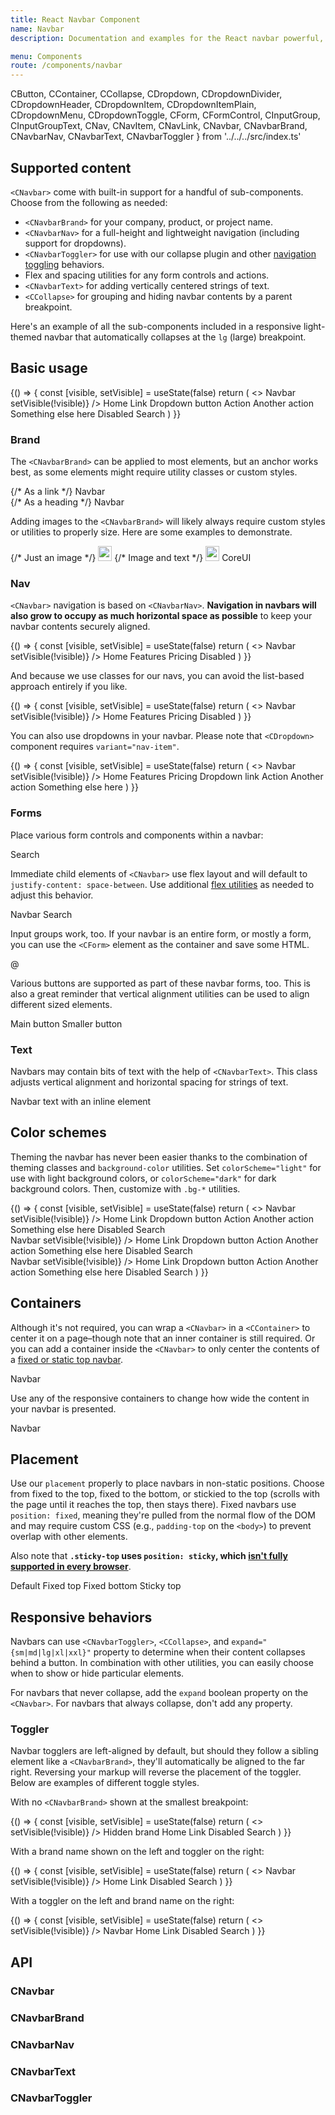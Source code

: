 ```yaml
---
title: React Navbar Component
name: Navbar
description: Documentation and examples for the React navbar powerful, responsive navigation header component. Includes support for branding, links, dropdowns, and more.

menu: Components
route: /components/navbar
---
```


  CButton,
  CContainer,
  CCollapse,
  CDropdown,
  CDropdownDivider,
  CDropdownHeader,
  CDropdownItem,
  CDropdownItemPlain,
  CDropdownMenu,
  CDropdownToggle,
  CForm,
  CFormControl,
  CInputGroup,
  CInputGroupText,
  CNav,
  CNavItem,
  CNavLink,
  CNavbar,
  CNavbarBrand,
  CNavbarNav,
  CNavbarText,
  CNavbarToggler 
} from '../../../src/index.ts'


## Supported content

`<CNavbar>` come with built-in support for a handful of sub-components. Choose from the following as needed:

- `<CNavbarBrand>` for your company, product, or project name.
- `<CNavbarNav>` for a full-height and lightweight navigation (including support for dropdowns).
- `<CNavbarToggler>` for use with our collapse plugin and other [navigation toggling](#responsive-behaviors) behaviors.
- Flex and spacing utilities for any form controls and actions.
- `<CNavbarText>` for adding vertically centered strings of text.
- `<CCollapse>` for grouping and hiding navbar contents by a parent breakpoint.

Here's an example of all the sub-components included in a responsive light-themed navbar that automatically collapses at the `lg` (large) breakpoint.

## Basic usage

<Playground>
  {() => {
    const [visible, setVisible] = useState(false)
    return (
      <>
        <CNavbar expand="lg" colorScheme="light" className="bg-light">
          <CContainer fluid>
            <CNavbarBrand href="#">Navbar</CNavbarBrand>
            <CNavbarToggler onClick={() => setVisible(!visible)} />
            <CCollapse className="navbar-collapse" visible={visible}>
              <CNavbarNav>
                <CNavItem>
                  <CNavLink href="#" active>
                    Home
                  </CNavLink>
                </CNavItem>
                <CNavItem>
                  <CNavLink href="#">Link</CNavLink>
                </CNavItem>
                <CDropdown variant="nav-item" popper={false}>
                  <CDropdownToggle color="secondary">Dropdown button</CDropdownToggle>
                  <CDropdownMenu>
                    <CDropdownItem href="#">Action</CDropdownItem>
                    <CDropdownItem href="#">Another action</CDropdownItem>
                    <CDropdownDivider />
                    <CDropdownItem href="#">Something else here</CDropdownItem>
                  </CDropdownMenu>
                </CDropdown>
                <CNavItem>
                  <CNavLink href="#" disabled>
                    Disabled
                  </CNavLink>
                </CNavItem>
              </CNavbarNav>
              <CForm className="d-flex">
                <CFormControl type="search" className="me-2" placeholder="Search"/>
                <CButton type="submit" color="success" variant="outline">Search</CButton>
              </CForm>
            </CCollapse>
          </CContainer>
        </CNavbar>
      </>
    )
  }}
</Playground>

### Brand

The `<CNavbarBrand>` can be applied to most elements, but an anchor works best, as some elements might require utility classes or custom styles.

<Playground>
  {/* As a link */}
  <CNavbar colorScheme="light" className="bg-light">
    <CContainer fluid>
      <CNavbarBrand href="#">Navbar</CNavbarBrand>
    </CContainer>
  </CNavbar>
  <br/>
  {/* As a heading */}
  <CNavbar colorScheme="light" className="bg-light">
    <CContainer fluid>
      <CNavbarBrand className="mb-0 h1">Navbar</CNavbarBrand>
    </CContainer>
  </CNavbar>
</Playground>

Adding images to the `<CNavbarBrand>` will likely always require custom styles or utilities to properly size. Here are some examples to demonstrate.

<Playground>
  {/* Just an image */}
  <CNavbar colorScheme="light" className="bg-light">
    <CContainer fluid>
      <CNavbarBrand href="#">
        <img src="/public/images/brand/coreui-signet.svg" alt="" width="22" height="24"/>
      </CNavbarBrand>
    </CContainer>
  </CNavbar>
</Playground>

<Playground>
  {/* Image and text */}
  <CNavbar colorScheme="light" className="bg-light">
    <CContainer fluid>
      <CNavbarBrand href="#">
        <img src="/public/images/brand/coreui-signet.svg" alt="" width="22" height="24"className="d-inline-block align-top"/> CoreUI
      </CNavbarBrand>
    </CContainer>
  </CNavbar>
</Playground>

### Nav

`<CNavbar>` navigation is based on `<CNavbarNav>`. **Navigation in navbars will also grow to occupy as much horizontal space as possible** to keep your navbar contents securely aligned.

<Playground>
  {() => {
    const [visible, setVisible] = useState(false)
    return (
      <>
        <CNavbar expand="lg" colorScheme="light" className="bg-light">
          <CContainer fluid>
            <CNavbarBrand href="#">Navbar</CNavbarBrand>
            <CNavbarToggler onClick={() => setVisible(!visible)} />
            <CCollapse className="navbar-collapse" visible={visible}>
              <CNavbarNav>
                <CNavItem>
                  <CNavLink href="#" active>
                    Home
                  </CNavLink>
                </CNavItem>
                <CNavItem>
                  <CNavLink href="#">Features</CNavLink>
                </CNavItem>
                <CNavItem>
                  <CNavLink href="#">Pricing</CNavLink>
                </CNavItem>
                <CNavItem>
                  <CNavLink href="#" disabled>Disabled</CNavLink>
                </CNavItem>
              </CNavbarNav>
            </CCollapse>
          </CContainer>
        </CNavbar>
      </>
    )
  }}
</Playground>

And because we use classes for our navs, you can avoid the list-based approach entirely if you like.

<Playground>
  {() => {
    const [visible, setVisible] = useState(false)
    return (
      <>
        <CNavbar expand="lg" colorScheme="light" className="bg-light">
          <CContainer fluid>
            <CNavbarBrand href="#">Navbar</CNavbarBrand>
            <CNavbarToggler onClick={() => setVisible(!visible)} />
            <CCollapse className="navbar-collapse" visible={visible}>
              <CNavbarNav component="nav">
                <CNavLink href="#" active>
                    Home
                  </CNavLink>
                <CNavLink href="#">Features</CNavLink>
                <CNavLink href="#">Pricing</CNavLink>
                <CNavLink href="#" disabled>Disabled</CNavLink>
              </CNavbarNav>
            </CCollapse>
          </CContainer>
        </CNavbar>
      </>
    )
  }}
</Playground>



You can also use dropdowns in your navbar. Please note that `<CDropdown>` component requires `variant="nav-item"`.

<Playground>
  {() => {
    const [visible, setVisible] = useState(false)
    return (
      <>
        <CNavbar expand="lg" colorScheme="light" className="bg-light">
          <CContainer fluid>
            <CNavbarBrand href="#">Navbar</CNavbarBrand>
            <CNavbarToggler onClick={() => setVisible(!visible)} />
            <CCollapse className="navbar-collapse" visible={visible}>
              <CNavbarNav>
                <CNavItem>
                  <CNavLink href="#" active>
                    Home
                  </CNavLink>
                </CNavItem>
                <CNavItem>
                  <CNavLink href="#">Features</CNavLink>
                </CNavItem>
                <CNavItem>
                  <CNavLink href="#">Pricing</CNavLink>
                </CNavItem>
                <CDropdown variant="nav-item" popper={false}>
                  <CDropdownToggle>Dropdown link</CDropdownToggle>
                  <CDropdownMenu>
                    <CDropdownItem href="#">Action</CDropdownItem>
                    <CDropdownItem href="#">Another action</CDropdownItem>
                    <CDropdownDivider />
                    <CDropdownItem href="#">Something else here</CDropdownItem>
                  </CDropdownMenu>
                </CDropdown>
              </CNavbarNav>
            </CCollapse>
          </CContainer>
        </CNavbar>
      </>
    )
  }}
</Playground>

### Forms

Place various form controls and components within a navbar:

<Playground>
  <CNavbar colorScheme="light" className="bg-light">
    <CContainer fluid>
      <CForm className="d-flex">
        <CFormControl type="search" className="me-2" placeholder="Search"/>
        <CButton type="submit" color="success" variant="outline">Search</CButton>
      </CForm>
    </CContainer>
  </CNavbar>
</Playground>

Immediate child elements of `<CNavbar>` use flex layout and will default to `justify-content: space-between`. Use additional [flex utilities](https://coreui.io/docs/4.0/utilities/flex/) as needed to adjust this behavior.

<Playground>
  <CNavbar colorScheme="light" className="bg-light">
    <CContainer fluid>
      <CNavbarBrand href="#">Navbar</CNavbarBrand>
      <CForm className="d-flex">
        <CFormControl type="search" className="me-2" placeholder="Search"/>
        <CButton type="submit" color="success" variant="outline">Search</CButton>
      </CForm>
    </CContainer>
  </CNavbar>
</Playground>

Input groups work, too. If your navbar is an entire form, or mostly a form, you can use the `<CForm>` element as the container and save some HTML.

<Playground>
  <CNavbar colorScheme="light" className="bg-light">
    <CForm className="container-fluid">
      <CInputGroup>
        <CInputGroupText id="basic-addon1">@</CInputGroupText>
        <CFormControl placeholder="Username" aria-label="Username" aria-describedby="basic-addon1"/> 
      </CInputGroup>
    </CForm>
  </CNavbar>
</Playground>

Various buttons are supported as part of these navbar forms, too. This is also a great reminder that vertical alignment utilities can be used to align different sized elements.

<Playground>
  <CNavbar colorScheme="light" className="bg-light">
    <CForm className="container-fluid justify-content-start">
      <CButton type="button" color="success" variant="outline" className="me-2">Main button</CButton>
      <CButton type="button" color="secondary" variant="outline" size="sm">Smaller button</CButton>
    </CForm>
  </CNavbar>
</Playground>

### Text

Navbars may contain bits of text with the help of `<CNavbarText>`. This class adjusts vertical alignment and horizontal spacing for strings of text.

<Playground>
  <CNavbar colorScheme="light" className="bg-light">
    <CContainer fluid>
      <CNavbarText>Navbar text with an inline element</CNavbarText>
    </CContainer>
  </CNavbar>
</Playground>

## Color schemes

Theming the navbar has never been easier thanks to the combination of theming classes and `background-color` utilities. Set `colorScheme="light"` for use with light background colors, or `colorScheme="dark"` for dark background colors. Then, customize with `.bg-*` utilities.

<Playground>
  {() => {
    const [visible, setVisible] = useState(false)
    return (
      <>
        <CNavbar expand="lg" colorScheme="dark" className="bg-dark">
          <CContainer fluid>
            <CNavbarBrand href="#">Navbar</CNavbarBrand>
            <CNavbarToggler onClick={() => setVisible(!visible)} />
            <CCollapse className="navbar-collapse" visible={visible}>
              <CNavbarNav>
                <CNavItem>
                  <CNavLink href="#" active>
                    Home
                  </CNavLink>
                </CNavItem>
                <CNavItem>
                  <CNavLink href="#">Link</CNavLink>
                </CNavItem>
                <CDropdown variant="nav-item" popper={false}>
                  <CDropdownToggle color="secondary">Dropdown button</CDropdownToggle>
                  <CDropdownMenu>
                    <CDropdownItem href="#">Action</CDropdownItem>
                    <CDropdownItem href="#">Another action</CDropdownItem>
                    <CDropdownDivider />
                    <CDropdownItem href="#">Something else here</CDropdownItem>
                  </CDropdownMenu>
                </CDropdown>
                <CNavItem>
                  <CNavLink href="#" disabled>
                    Disabled
                  </CNavLink>
                </CNavItem>
              </CNavbarNav>
              <CForm className="d-flex">
                <CFormControl type="search" className="me-2" placeholder="Search"/>
                <CButton type="submit" color="light" variant="outline">Search</CButton>
              </CForm>
            </CCollapse>
          </CContainer>
        </CNavbar>
        <br/>
        <CNavbar expand="lg" colorScheme="dark" className="bg-primary">
          <CContainer fluid>
            <CNavbarBrand href="#">Navbar</CNavbarBrand>
            <CNavbarToggler onClick={() => setVisible(!visible)} />
            <CCollapse className="navbar-collapse" visible={visible}>
              <CNavbarNav>
                <CNavItem>
                  <CNavLink href="#" active>
                    Home
                  </CNavLink>
                </CNavItem>
                <CNavItem>
                  <CNavLink href="#">Link</CNavLink>
                </CNavItem>
                <CDropdown variant="nav-item" popper={false}>
                  <CDropdownToggle color="secondary">Dropdown button</CDropdownToggle>
                  <CDropdownMenu>
                    <CDropdownItem href="#">Action</CDropdownItem>
                    <CDropdownItem href="#">Another action</CDropdownItem>
                    <CDropdownDivider />
                    <CDropdownItem href="#">Something else here</CDropdownItem>
                  </CDropdownMenu>
                </CDropdown>
                <CNavItem>
                  <CNavLink href="#" disabled>
                    Disabled
                  </CNavLink>
                </CNavItem>
              </CNavbarNav>
              <CForm className="d-flex">
                <CFormControl type="search" className="me-2" placeholder="Search"/>
                <CButton type="submit" color="light" variant="outline">Search</CButton>
              </CForm>
            </CCollapse>
          </CContainer>
        </CNavbar>
        <br/>
        <CNavbar expand="lg" colorScheme="light" style={{backgroundColor: '#e3f2fd'}}>
          <CContainer fluid>
            <CNavbarBrand href="#">Navbar</CNavbarBrand>
            <CNavbarToggler onClick={() => setVisible(!visible)} />
            <CCollapse className="navbar-collapse" visible={visible}>
              <CNavbarNav>
                <CNavItem>
                  <CNavLink href="#" active>
                    Home
                  </CNavLink>
                </CNavItem>
                <CNavItem>
                  <CNavLink href="#">Link</CNavLink>
                </CNavItem>
                <CDropdown variant="nav-item" popper={false}>
                  <CDropdownToggle color="secondary">Dropdown button</CDropdownToggle>
                  <CDropdownMenu>
                    <CDropdownItem href="#">Action</CDropdownItem>
                    <CDropdownItem href="#">Another action</CDropdownItem>
                    <CDropdownDivider />
                    <CDropdownItem href="#">Something else here</CDropdownItem>
                  </CDropdownMenu>
                </CDropdown>
                <CNavItem>
                  <CNavLink href="#" disabled>
                    Disabled
                  </CNavLink>
                </CNavItem>
              </CNavbarNav>
              <CForm className="d-flex">
                <CFormControl type="search" className="me-2" placeholder="Search"/>
                <CButton type="submit" color="primary" variant="outline">Search</CButton>
              </CForm>
            </CCollapse>
          </CContainer>
        </CNavbar>
      </>
    )
  }}
</Playground>

## Containers

Although it's not required, you can wrap a `<CNavbar>` in a `<CContainer>` to center it on a page–though note that an inner container is still required. Or you can add a container inside the `<CNavbar>` to only center the contents of a [fixed or static top navbar](#placement).

<Playground>
  <CContainer>
    <CNavbar colorScheme="light" className="bg-light">
      <CContainer fluid>
        <CNavbarBrand href="#">Navbar</CNavbarBrand>
      </CContainer>
    </CNavbar>
  </CContainer>
</Playground>

Use any of the responsive containers to change how wide the content in your navbar is presented.

<Playground>
  <CNavbar colorScheme="light" className="bg-light">
    <CContainer breakpoint="md">
      <CNavbarBrand href="#">Navbar</CNavbarBrand>
    </CContainer>
  </CNavbar>
</Playground>

## Placement

Use our `placement` properly to place navbars in non-static positions. Choose from fixed to the top, fixed to the bottom, or stickied to the top (scrolls with the page until it reaches the top, then stays there). Fixed navbars use `position: fixed`, meaning they're pulled from the normal flow of the DOM and may require custom CSS (e.g., `padding-top` on the `<body>`) to prevent overlap with other elements.

Also note that **`.sticky-top` uses `position: sticky`, which [isn't fully supported in every browser](https://caniuse.com/css-sticky)**.

<Playground>
  <CNavbar colorScheme="light" className="bg-light">
    <CContainer fluid>
      <CNavbarBrand href="#">Default</CNavbarBrand>
    </CContainer>
  </CNavbar>
</Playground>

<Playground>
  <CNavbar colorScheme="light" className="bg-light" placement="fixed-top">
    <CContainer fluid>
      <CNavbarBrand href="#">Fixed top</CNavbarBrand>
    </CContainer>
  </CNavbar>
</Playground>

<Playground>
  <CNavbar colorScheme="light" className="bg-light" placement="fixed-bottom">
    <CContainer fluid>
      <CNavbarBrand href="#">Fixed bottom</CNavbarBrand>
    </CContainer>
  </CNavbar>
</Playground>

<Playground>
  <CNavbar colorScheme="light" className="bg-light" placement="sticky-top">
    <CContainer fluid>
      <CNavbarBrand href="#">Sticky top</CNavbarBrand>
    </CContainer>
  </CNavbar>
</Playground>

## Responsive behaviors

Navbars can use `<CNavbarToggler>`, `<CCollapse>`, and `expand="{sm|md|lg|xl|xxl}"` property to determine when their content collapses behind a button. In combination with other utilities, you can easily choose when to show or hide particular elements.

For navbars that never collapse, add the `expand` boolean property on the `<CNavbar>`. For navbars that always collapse, don't add any property.

### Toggler

Navbar togglers are left-aligned by default, but should they follow a sibling element like a `<CNavbarBrand>`, they'll automatically be aligned to the far right. Reversing your markup will reverse the placement of the toggler. Below are examples of different toggle styles.

With no `<CNavbarBrand>` shown at the smallest breakpoint:

<Playground>
  {() => {
    const [visible, setVisible] = useState(false)
    return (
      <>
        <CNavbar expand="lg" colorScheme="light" className="bg-light">
          <CContainer fluid>
            <CNavbarToggler onClick={() => setVisible(!visible)} />
            <CCollapse className="navbar-collapse" visible={visible}>
              <CNavbarBrand href="#">Hidden brand</CNavbarBrand>
              <CNavbarNav className="me-auto mb-2 mb-lg-0">
                <CNavItem>
                  <CNavLink href="#" active>
                    Home
                  </CNavLink>
                </CNavItem>
                <CNavItem>
                  <CNavLink href="#">Link</CNavLink>
                </CNavItem>
                <CNavItem>
                  <CNavLink href="#" disabled>
                    Disabled
                  </CNavLink>
                </CNavItem>
              </CNavbarNav>
              <CForm className="d-flex">
                <CFormControl type="search" className="me-2" placeholder="Search"/>
                <CButton type="submit" color="success" variant="outline">Search</CButton>
              </CForm>
            </CCollapse>
          </CContainer>
        </CNavbar>
      </>
    )
  }}
</Playground>

With a brand name shown on the left and toggler on the right:

<Playground>
  {() => {
    const [visible, setVisible] = useState(false)
    return (
      <>
        <CNavbar expand="lg" colorScheme="light" className="bg-light">
          <CContainer fluid>
            <CNavbarBrand href="#">Navbar</CNavbarBrand>
            <CNavbarToggler onClick={() => setVisible(!visible)} />
            <CCollapse className="navbar-collapse" visible={visible}>
              <CNavbarNav className="me-auto mb-2 mb-lg-0">
                <CNavItem>
                  <CNavLink href="#" active>
                    Home
                  </CNavLink>
                </CNavItem>
                <CNavItem>
                  <CNavLink href="#">Link</CNavLink>
                </CNavItem>
                <CNavItem>
                  <CNavLink href="#" disabled>
                    Disabled
                  </CNavLink>
                </CNavItem>
              </CNavbarNav>
              <CForm className="d-flex">
                <CFormControl type="search" className="me-2" placeholder="Search"/>
                <CButton type="submit" color="success" variant="outline">Search</CButton>
              </CForm>
            </CCollapse>
          </CContainer>
        </CNavbar>
      </>
    )
  }}
</Playground>

With a toggler on the left and brand name on the right:

<Playground>
  {() => {
    const [visible, setVisible] = useState(false)
    return (
      <>
        <CNavbar expand="lg" colorScheme="light" className="bg-light">
          <CContainer fluid>
            <CNavbarToggler onClick={() => setVisible(!visible)} />
            <CNavbarBrand href="#">Navbar</CNavbarBrand>
            <CCollapse className="navbar-collapse" visible={visible}>
              <CNavbarNav className="me-auto mb-2 mb-lg-0">
                <CNavItem>
                  <CNavLink href="#" active>
                    Home
                  </CNavLink>
                </CNavItem>
                <CNavItem>
                  <CNavLink href="#">Link</CNavLink>
                </CNavItem>
                <CNavItem>
                  <CNavLink href="#" disabled>
                    Disabled
                  </CNavLink>
                </CNavItem>
              </CNavbarNav>
              <CForm className="d-flex">
                <CFormControl type="search" className="me-2" placeholder="Search"/>
                <CButton type="submit" color="success" variant="outline">Search</CButton>
              </CForm>
            </CCollapse>
          </CContainer>
        </CNavbar>
      </>
    )
  }}
</Playground>

## API

### CNavbar

<Props of={CNavbar} />

### CNavbarBrand

<Props of={CNavbarBrand} />

### CNavbarNav

<Props of={CNavbarNav} />

### CNavbarText

<Props of={CNavbarText} />

### CNavbarToggler

<Props of={CNavbarToggler} />
